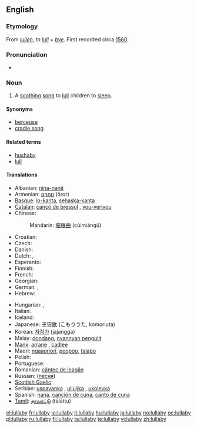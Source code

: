 ==English==
{{wikipedia}}

===Etymology===
From {{etyl|enm}} ''[[lullen]]'', ''to [[lull]]'' + ''[[bye]]''. First recorded circa [[w:1560|1560]].

===Pronunciation===
* {{audio|en-us-lullabye.ogg|Audio (US)}}

===Noun===
{{en-noun|lullab|ies}}

# A [[soothing]] [[song]] to [[lull]] children to [[sleep]].

====Synonyms====
* [[berceuse]]
* [[cradle song]]

====Related terms====
* [[hushaby]]
* [[lull]]

====Translations====
{{trans-top|a soothing song to lull children to sleep}}
* Albanian: [[nina-nanë]]
* Armenian: [[օրոր]] (ōror)
* [[Basque]]: [[lo-kanta]], [[sehaska-kanta]]
* [[Catalan]]: [[cançó de bressol]] {{f}}, [[vou-verivou]] {{m}}
* Chinese:
*: Mandarin: [[催眠曲]] (cūimiánqǔ)
* Croatian: {{t-|hr|uspavanka}}
* Czech: {{t-|cs|ukolébavka|f}}
* Danish: {{t|da|godnatsang}}
* Dutch: {{t|nl|slaapliedje|n}}, {{t|nl|wiegeliedje|n}}
* Esperanto: {{t|eo|lulkanto}}
* Finnish: {{t-|fi|tuutulaulu}}
* French: {{t+|fr|berceuse|f}}
* Georgian: {{t|ka|იავნანა|tr=iavnana}}
* German: {{t|de|Schlaflied|n}}, {{t|de|Wiegenlied|n}}
* Hebrew: {{t-|he|שיר ערש|m|tr=shir eres|sc=Hebr}}
{{trans-mid}}
* Hungarian: {{t+|hu|altatódal}}, {{t-|hu|bölcsődal}}
* Italian: {{t|it|ninna nanna|f}}
* Iceland: {{t|is|vögguvísa}}
* Japanese: [[子守歌]] (こもりうた, komoriuta)
* Korean: [[자장가]] (jajangga)
* Malay: [[dondang]], [[nyannyan pengulit]]
* [[Manx]]: [[arrane]] {{m}}, [[cadlee]]
* Maori: [[ngaaoriori]], [[poopoo]], [[taiapo]]
* Polish: {{t+|pl|kołysanka|f}}
* Portuguese: {{t|pt|canção de ninar|f}}
* Romanian: [[cântec de leagăn]] {{n}}
* Russian: {{t|ru|колыбельная}} ([[песня]]) {{f}}
* [[Scottish Gaelic]]: {{t-|gd|òran tàlaidh|m|xs=Scottish Gaelic}}
* Serbian: [[uspavanka]] {{f}}, [[uljuljka]] {{f}}, [[ukolevka]]
* Spanish: [[nana]], [[canción de cuna]], [[canto de cuna]] {{f}}
* [[Tamil]]: [[தாலாட்டு]] (tālāttu)
{{trans-bottom}}

[[el:lullaby]]
[[fr:lullaby]]
[[io:lullaby]]
[[it:lullaby]]
[[hu:lullaby]]
[[ja:lullaby]]
[[no:lullaby]]
[[oc:lullaby]]
[[pl:lullaby]]
[[ru:lullaby]]
[[fi:lullaby]]
[[ta:lullaby]]
[[te:lullaby]]
[[vi:lullaby]]
[[zh:lullaby]]